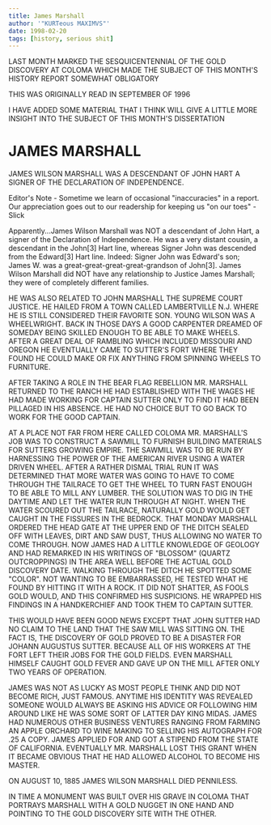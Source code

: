 ```yaml
---
title: James Marshall
author: '"KURTeous MAXIMVS"'
date: 1998-02-20
tags: [history, serious shit]
---
```



LAST MONTH MARKED THE SESQUICENTENNIAL OF THE GOLD DISCOVERY AT COLOMA WHICH MADE THE SUBJECT OF THIS MONTH'S HISTORY REPORT SOMEWHAT OBLIGATORY

THIS WAS ORIGINALLY READ IN SEPTEMBER OF 1996

I HAVE ADDED SOME MATERIAL THAT I THINK WILL GIVE A LITTLE MORE INSIGHT INTO THE SUBJECT OF THIS MONTH'S DISSERTATION



# JAMES MARSHALL



JAMES WILSON MARSHALL WAS A DESCENDANT OF JOHN HART A SIGNER OF THE DECLARATION OF INDEPENDENCE.

Editor's Note - Sometime we learn of occasional "inaccuracies" in a report.  Our appreciation goes out to our readership for keeping us "on our toes" - Slick

Apparently...James Wilson Marshall was NOT a descendant of John Hart, a signer of the Declaration of Independence.  He was a very distant cousin, a descendant in the John[3] Hart line, whereas Signer John was descended from the Edward[3] Hart line.  Indeed: Signer John was Edward's son; James W. was a great-great-great-great-grandson of John[3].  James Wilson Marshall did NOT have any relationship to Justice James Marshall; they were of completely different families.

HE WAS ALSO RELATED TO JOHN MARSHALL THE SUPREME COURT JUSTICE.  HE HAILED FROM A TOWN CALLED LAMBERTVILLE N.J. WHERE HE IS STILL CONSIDERED THEIR FAVORITE SON. YOUNG WILSON WAS A WHEELWRIGHT.  BACK IN THOSE DAYS A GOOD CARPENTER DREAMED OF SOMEDAY BEING SKILLED ENOUGH TO BE ABLE TO MAKE WHEELS. AFTER A GREAT DEAL OF RAMBLING WHICH INCLUDED MISSOURI AND OREGON HE EVENTUALLY CAME TO SUTTER'S FORT WHERE THEY FOUND HE COULD MAKE OR FIX ANYTHING FROM SPINNING WHEELS TO FURNITURE.

AFTER TAKING A ROLE IN THE BEAR FLAG REBELLION MR. MARSHALL RETURNED TO THE RANCH HE HAD ESTABLISHED WITH THE WAGES HE HAD MADE WORKING FOR CAPTAIN SUTTER ONLY TO FIND IT HAD BEEN PILLAGED IN HIS ABSENCE.  HE HAD NO CHOICE BUT TO GO BACK TO WORK FOR THE GOOD CAPTAIN.

AT A PLACE NOT FAR FROM HERE CALLED COLOMA MR. MARSHALL'S JOB WAS TO CONSTRUCT A SAWMILL TO FURNISH BUILDING MATERIALS FOR SUTTERS GROWING EMPIRE. THE SAWMILL WAS TO BE RUN BY HARNESSING THE POWER OF THE AMERICAN RIVER USING A WATER DRIVEN WHEEL. AFTER A RATHER DISMAL TRIAL RUN IT WAS DETERMINED THAT MORE WATER WAS GOING TO HAVE TO COME THROUGH THE TAILRACE TO GET THE WHEEL TO TURN FAST ENOUGH TO BE ABLE  TO MILL ANY LUMBER. THE SOLUTION WAS TO DIG IN THE DAYTIME AND LET THE WATER RUN THROUGH AT NIGHT.    WHEN THE WATER SCOURED OUT THE TAILRACE, NATURALLY  GOLD WOULD GET CAUGHT IN THE FISSURES IN THE BEDROCK.  THAT MONDAY MARSHALL ORDERED THE HEAD GATE AT THE UPPER END OF THE DITCH SEALED OFF WITH LEAVES, DIRT AND SAW DUST, THUS ALLOWING NO WATER TO COME THROUGH.  NOW JAMES HAD A LITTLE KNOWLEDGE OF GEOLOGY AND HAD REMARKED IN HIS WRITINGS OF "BLOSSOM" (QUARTZ OUTCROPPINGS) IN THE AREA WELL BEFORE THE ACTUAL GOLD DISCOVERY DATE. WALKING THROUGH THE DITCH HE SPOTTED SOME "COLOR".  NOT WANTING TO BE EMBARRASSED, HE TESTED WHAT HE FOUND BY HITTING IT WITH A ROCK.  IT DID NOT SHATTER, AS FOOLS GOLD WOULD, AND THIS CONFIRMED HIS SUSPICIONS. HE WRAPPED HIS FINDINGS IN A HANDKERCHIEF AND TOOK THEM TO CAPTAIN SUTTER.

THIS WOULD HAVE BEEN GOOD NEWS EXCEPT THAT JOHN SUTTER HAD NO CLAIM TO THE LAND THAT THE SAW MILL WAS SITTING ON.  THE FACT IS, THE DISCOVERY OF GOLD PROVED TO BE A DISASTER FOR JOHANN AUGUSTUS SUTTER.  BECAUSE ALL OF HIS WORKERS AT THE FORT LEFT THEIR JOBS FOR THE GOLD FIELDS.  EVEN MARSHALL HIMSELF CAUGHT GOLD FEVER AND GAVE UP ON THE MILL AFTER ONLY TWO YEARS OF OPERATION.



JAMES WAS NOT AS LUCKY AS MOST PEOPLE THINK AND DID NOT BECOME RICH, JUST FAMOUS. ANYTIME  HIS IDENTITY WAS REVEALED SOMEONE WOULD ALWAYS BE ASKING HIS ADVICE OR FOLLOWING HIM AROUND LIKE HE WAS SOME SORT OF LATTER DAY KING MIDAS.  JAMES HAD NUMEROUS OTHER BUSINESS  VENTURES RANGING FROM FARMING AN APPLE ORCHARD TO WINE MAKING TO SELLING HIS AUTOGRAPH FOR .25 A COPY. JAMES  APPLIED FOR AND GOT A STIPEND FROM THE STATE OF CALIFORNIA.  EVENTUALLY MR. MARSHALL LOST THIS GRANT WHEN IT BECAME OBVIOUS THAT HE HAD ALLOWED ALCOHOL TO BECOME HIS MASTER.

ON AUGUST 10, 1885 JAMES WILSON MARSHALL DIED PENNILESS.

IN TIME A MONUMENT WAS BUILT OVER HIS GRAVE IN COLOMA THAT PORTRAYS MARSHALL WITH A GOLD NUGGET IN ONE HAND AND POINTING TO THE GOLD DISCOVERY SITE WITH THE OTHER.




<KurteousSignOff/>